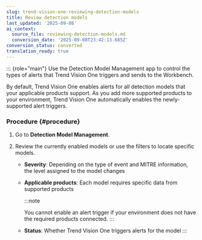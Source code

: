 ```yaml
---
slug: trend-vision-one-reviewing-detection-models
title: Review detection models
last_updated: '2025-09-08'
ai_context:
  source_file: reviewing-detection-models.md
  conversion_date: '2025-09-08T23:42:13.685Z'
conversion_status: converted
translation_ready: true
---
```


::: {role="main"}
Use the Detection Model Management app to control the types of alerts that Trend Vision One triggers and sends to the Workbench.

By default, Trend Vision One enables alerts for all detection models that your applicable products support. As you add more supported products to your environment, Trend Vision One automatically enables the newly-supported alert triggers.

### Procedure {#procedure}

1.  Go to **Detection Model Management**.

2.  Review the currently enabled models or use the filters to locate specific models.

    - **Severity**: Depending on the type of event and MITRE information, the level assigned to the model changes

    - **Applicable products**: Each model requires specific data from supported products

      :::note

      You cannot enable an alert trigger if your environment does not have the required products connected.
      :::

    - **Status**: Whether Trend Vision One triggers alerts for the model
:::
